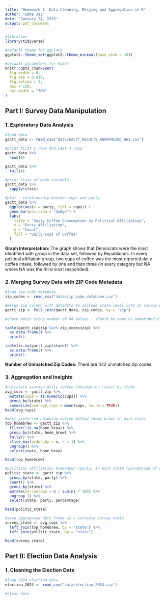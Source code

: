 ```yaml
---
title: "Homework 1: Data Cleaning, Merging and Aggregation in R"
author: "Emma Jay"
date: "January 24, 2025"
output: pdf_document
---
```

```r
#libraries
library(tidyverse)

#default theme for ggplot2
ggplot2::theme_set(ggplot2::theme_minimal(base_size = 16))

#default parameters for knitr
knitr::opts_chunk$set(
  fig.width = 8,
  fig.asp = 0.618,
  fig.retina = 2,
  dpi = 150, 
  out.width = "70%"
)
```


## Part I: Survey Data Manipulation

### 1. Exploratory Data Analysis

```r
#load data
gactt_data <- read_csv("data/GACTT_RESULTS_ANONYMIZED_HW1.csv")

#print first 6 rows and last 4 rows
gactt_data %>%
  head(6)

gactt_data %>%
  tail(4)

#print class of each variable
gactt_data %>%
  sapply(class)

#plot - relationship between cups and party
gactt_data %>%
  ggplot(aes(x = party, fill = cups)) +
  geom_bar(position = "dodge") +
  labs(
    title = "Daily Coffee Consumption by Political Affiliation",
    x = "Party Affiliation",
    y = "Count", 
    fill = "Daily Cups of Coffee"
  )
```
__Graph Interpretation:__
The graph shows that Democrats were the most identified with group in the data set, followed by Republicans. In every political affiliation group, two cups of coffee was the most reported daily coffee intake, followed by one and then three (in every category but NA where NA was the third most responded). 

### 2. Merging Survey Data with ZIP Code Metadata

```r
#load zip code metadata
zip_codes <- read_csv("data/zip_code_database.csv")

#merge zip column with metadata to include state-level info in survey dataset
gactt_zip <- full_join(gactt_data, zip_codes, by = "zip")

#check match using number of NA values - should be same as unmatched zip

table(gactt_zip$zip %in% zip_codes$zip) %>%
  as.data.frame() %>%
  print()

table(is.na(gactt_zip$state)) %>%
  as.data.frame() %>%
  print()

```
__Number of Unmatched Zip Codes:__ 
There are 442 unmatched zip codes.

### 3. Aggregation and Insights
```r
#calculate average daily coffee consumption (cups) by state
avg_cups <- gactt_zip %>%
  mutate(cups = as.numeric(cups)) %>%
  group_by(state) %>%
  summarize(average_cups = mean(cups, na.rm = TRUE)) 
head(avg_cups)

#most preferred homebrew coffee method (home_brew) in each state
top_homebrew <- gactt_zip %>%
  filter(!is.na(home_brew)) %>%
  group_by(state, home_brew) %>%
  tally() %>%
  slice_max(order_by = n, n = 1) %>%
  ungroup() %>%
  select(state, home_brew)

head(top_homebrew)

#political affiliation breakdown (party) in each state (percentage of respondents identifying with democratic and republican)
politic_state <- gactt_zip %>%
  group_by(state, party) %>%
  count() %>%
  group_by(state) %>%
  mutate(percentage = n / sum(n) * 100) %>%
  ungroup () %>%
  select(state, party, percentage) 

head(politic_state)

#save aggregated data frame as a variable survey_state
survey_state <- avg_cups %>%
  left_join(top_homebrew, by = "state") %>%
  left_join(politic_state, by = "state")

head(survey_state)
```

## Part II: Election Data Analysis

### 1. Cleaning the Election Data
```r
#load 2024 election data
election_2024 <- read_csv("data/election_2024.csv")

#clean data

```

